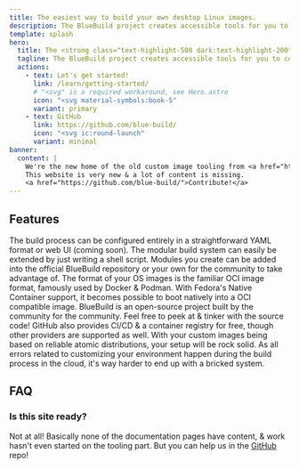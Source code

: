 ```yaml
---
title: The easiest way to build your own desktop Linux images.
description: The BlueBuild project creates accessible tools for you to configure, build & create custom images of atomic Fedora distributions.
template: splash
hero:
  title: The <strong class="text-highlight-500 dark:text-highlight-200">easiest</strong> way to build your own desktop Linux images.
  tagline: The BlueBuild project creates accessible tools for you to configure, build & create custom images of atomic Fedora distributions.
  actions:
    - text: Let's get started!
      link: /learn/getting-started/
      # "<svg" is a required workaround, see Hero.astro
      icon: "<svg material-symbols:book-5"
      variant: primary
    - text: GitHub
      link: https://github.com/blue-build/
      icon: "<svg ic:round-launch"
      variant: minimal
banner:
  content: | 
    We're the new home of the old custom image tooling from <a href="https://universal-blue.org/">Universal Blue</a>.
    This website is very new & a lot of content is missing. 
    <a href="https://github.com/blue-build/">Contribute!</a>
---
```



## Features

<CardGrid stagger>
	<Card title="Easy configuration" icon="pencil">
		The build process can be configured entirely in a straightforward YAML format or web UI (coming soon).
	</Card>
	<Card title="Totally extensible" icon="add-document">
		The modular build system can easily be extended by just writing a shell script.
    Modules you create can be added into the official BlueBuild repository or your own for the community to take advantage of.
	</Card>
	<Card title="Based on well-known standards" icon="puzzle">
		The format of your OS images is the familiar OCI image format, famously used by Docker & Podman.
    With Fedora's Native Container support, it becomes possible to boot natively into a OCI compatible image.
	</Card>
	<Card title="Free & open-source" icon="open-book">
		BlueBuild is an open-source project built by the community for the community.
    Feel free to peek at & tinker with the source code!
    GitHub also provides CI/CD & a container registry for free, though other providers are supported as well.
	</Card>
  <Card title="Effortless reliability" icon="information">
		With your custom images being based on reliable atomic distributions, your setup will be rock solid.
    As all errors related to customizing your environment happen during the build process in the cloud, it's way harder to end up with a bricked system.
	</Card>
</CardGrid>

## FAQ

### Is this site ready?

Not at all! Basically none of the documentation pages have content, & work hasn't even started on the tooling part.
But you can help us in the [GitHub](https://github.com/blue-build/website) repo!
